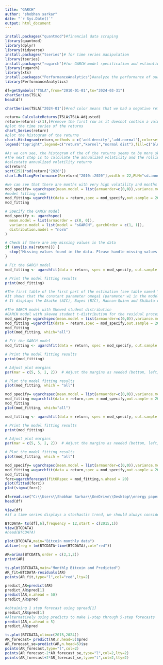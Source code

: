 ---
title: "GARCH"
author: "shobhan sarkar"
date: "`r Sys.Date()`"
output: html_document
---

```{r}
install.packages("quantmod")#financial data scraping
library(quantmod)
library(dplyr)
library(tidyverse)
install.packages("tseries")# for time series manipulation
library(tseries)
install.packages("rugarch")#for GARCH model specification and estimation
library(rugarch)
library(xts)
install.packages("PerformanceAnalytics")#analyze the performance of our models setting
library(PerformanceAnalytics)
```
```{r}
df=getSymbols("TSLA",from="2010-01-01",to="2024-03-31")
chartSeries(TSLA)
head(df)

```
```{r}
chartSeries(TSLA["2024-01"])#red color means that we had a negative return or a decrease of the price, while a green color of the candle means that the price has increase over the considered day.


```
```{r}
return= CalculateReturns(TSLA$TSLA.Adjusted)
return=return[-c(1),]#remove the first row as it doesnot contain a value
#plot the time series of the returns
chart_Series(return)
#plot the histogram of the returns
chart.Histogram(return,methods = c('add.density','add.normal'),colorset = c('blue','red','black'))
legend("topright",legend=c("return","kernel","normal dist"),fill=c('blue','red','black'))
```
```{r}
#As we can see, the histogram of the of the returns seems to be more skewed than the normal distribution, meaning that considering the normal distribution for the returns is not a good choice. The student distribution  tends to be the more adapted for this distribution. We will see if that is confirmed by the model estimation. 
#The next step is to calculate the annualized volatility and the rolling-window volatility of returns. This can be done either at the daily, monthly, quarterly frequency, etc. Here is the code for the monthly. width = 22 (252 for yearly frequency)
#calcutate annualized volatility returns
sd(return)
sqrt(252)*sd(return["2020"])
chart.RollingPerformance(R=return["2010::2020"],width = 22,FUN="sd.annualized",scale=252,main = "TESLA's monthly volatility")
```
```{r}
#we can see that there are months with very high volatility and months with very low volatility, suggesting the stochastic model for conditional volatility.
mod_specify= ugarchspec(mean.model = list(armaorder=c(0,0)),variance.model = list(model= "sGARCH",garchOrder=c(1,1)),distribution.model = 'norm')
#model fitting code
mod_fitting= ugarchfit(data = return,spec = mod_specify,out.sample = 20)
mod_fitting
```


```{r}
# Specify the GARCH model
mod_specify <- ugarchspec(
  mean.model = list(armaorder = c(0, 0)),
  variance.model = list(model = "sGARCH", garchOrder = c(1, 1)),
  distribution.model = "norm"
)

# Check if there are any missing values in the data
if (any(is.na(return))) {
  stop("Missing values found in the data. Please handle missing values before fitting the model.")
}

# Fit the GARCH model
mod_fitting <- ugarchfit(data = return, spec = mod_specify, out.sample = 20)

# Print the model fitting results
print(mod_fitting)

```
```{r}
#The first table of the first part of the estimation (see table named "Optimal parameters") shows the optimal estimated parameters. This table shows the significance of the estimated parameter.
#It shows that the constant parameter omega1 (parameter w1 in the model setting) tends to be non significant, meaning that the constant parameter seems to be not useful in this model setting. 
# It displays the Akaike (AIC), Bayes (BIC), Hannan-Quinn and Shibata criteria for the model estimation. The lower these values, the better the model is in terms of fitting.
```

```{r}
#The GARCH model with Skewed student distribution
#GARCH model with skewed student t-distribution for the residual process
mod_specify= ugarchspec(mean.model = list(armaorder=c(0,0)),variance.model = list(model="sGARCH",garchorder=c(1,1)),distribution.model = 'sstd')
mod_fitting =ugarchfit(data = return,spec = mod_specify,out.sample = 20)
mod_fitting
plot(mod_fitting, which="all")
```
```{r}
# Fit the GARCH model
mod_fitting <- ugarchfit(data = return, spec = mod_specify, out.sample = 20)

# Print the model fitting results
print(mod_fitting)

# Adjust plot margins
par(mar = c(5, 5, 2, 2))  # Adjust the margins as needed (bottom, left, top, right)

# Plot the model fitting results
plot(mod_fitting, which = "all")

```

```{r}
mod_specify= ugarchspec(mean.model = list(armaorder=c(0,0)),variance.model = list(model="gjrGARCH",garchorder=c(1,1)),distribution.model = 'sstd')
mod_fitting =ugarchfit(data = return,spec = mod_specify,out.sample = 20)
mod_fitting
plot(mod_fitting, which="all")
```

```{r}
mod_fitting <- ugarchfit(data = return, spec = mod_specify, out.sample = 20)

# Print the model fitting results
print(mod_fitting)

# Adjust plot margins
par(mar = c(5, 5, 2, 2))  # Adjust the margins as needed (bottom, left, top, right)

# Plot the model fitting results
plot(mod_fitting, which = "all")
```
```{r}
mod_specify= ugarchspec(mean.model = list(armaorder=c(0,0)),variance.model = list(model="gjrGARCH",garchorder=c(1,1)),distribution.model = 'sstd')
mod_fitting =ugarchfit(data = return,spec = mod_specify,out.sample = 20)
mod_fitting
forc=ugarchforecast(fitORspec = mod_fitting,n.ahead = 20)
plot(fitted(forc))
plot(sigma(forc))

```

```{r}
df=read.csv("C:\\Users\\Shobhan Sarkar\\OneDrive\\Desktop\\energy papers\\BTC-USD.csv")
head(df)

```
```{r}
View(df)
#if a time series displays a stochastic trend, we should always consider the ARIMA model instead of the simple ARMA model
```

```{r}
BTCDATA= ts(df[,6],frequency = 12,start = c(2015,1))
View(BTCDATA)
#head(BTCDATA)
```

```{r plot the time series}
plot(BTCDATA,main="Bitcoin monthly data")
abline(reg = lm(BTCDATA~time(BTCDATA),col="red"))
```

```{r arima model estimation}
AR=arima(BTCDATA,order = c(2,1,2))
print(AR)
```
```{r}
ts.plot(BTCDATA,main="Monthly Bitcoin and Predicted")
AR_fit=BTCDATA-residuals(AR)
points(AR_fit,type="l",col="red",lty=2)
```
```{r}
predict_AR=predict(AR)
predict_AR$pred[1]
predict(AR,n.ahead = 50)
predict_AR$pred

```

```{r}
#obtaining 1 step forecast using spread[1]
predict_AR$pred[1]
#Alternatively using predicts to make 1-step through 5-step forecasts
predict(AR,n.ahead = 5)
predict_AR$pred
```
```{r Interval Forecasting using ARMA model}
ts.plot(BTCDATA,xlim=c(2015,2024))
AR_forecast= predict(AR,n.head=5)$pred
AR_forecast_se=predict(AR,n.head=5)$se
points(AR_forecast,type="l",col=2)
points(AR_forecast-2*AR_forecast_se,type="l",col=2,lty=2)
points(AR_forecast+2*AR_forecast_se,type="l",col=2,lty=2)
```















